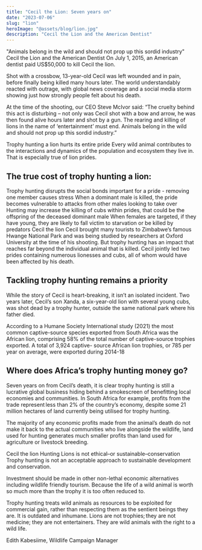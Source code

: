 ```yaml
---
title: "Cecil the Lion: Seven years on"
date: "2023-07-06"
slug: "lion"
heroImage: "@assets/blog/lion.jpg"
description: "Cecil the Lion and the American Dentist"
---
```


"Animals belong in the wild and should not prop up this sordid industry"
Cecil the Lion and the American Dentist
On July 1, 2015, an American dentist paid US$50,000 to kill Cecil the lion.

Shot with a crossbow, 13-year-old Cecil was left wounded and in pain, before finally being killed many hours later. The world understandably reacted with outrage, with global news coverage and a social media storm showing just how strongly people felt about his death.

At the time of the shooting, our CEO Steve McIvor said: “The cruelty behind this act is disturbing – not only was Cecil shot with a bow and arrow, he was then found alive hours later and shot by a gun. The rearing and killing of lions in the name of ‘entertainment’ must end. Animals belong in the wild and should not prop up this sordid industry.”

Trophy hunting a lion hurts its entire pride
Every wild animal contributes to the interactions and dynamics of the population and ecosystem they live in. That is especially true of lion prides.

## The true cost of trophy hunting a lion:
Trophy hunting disrupts the social bonds important for a pride - removing one member causes stress
When a dominant male is killed, the pride becomes vulnerable to attacks from other males looking to take over
Hunting may increase the killing of cubs within prides, that could be the offspring of the deceased dominant male
When females are targeted, if they have young, they are likely to fall victim to starvation or be killed by predators
Cecil the lion
Cecil brought many tourists to Zimbabwe’s famous Hwange National Park and was being studied by researchers at Oxford University at the time of his shooting. But trophy hunting has an impact that reaches far beyond the individual animal that is killed. Cecil jointly led two prides containing numerous lionesses and cubs, all of whom would have been affected by his death.

## Tackling trophy hunting remains a priority
While the story of Cecil is heart-breaking, it isn’t an isolated incident. Two years later, Cecil’s son Xanda, a six-year-old lion with several young cubs, was shot dead by a trophy hunter, outside the same national park where his father died.

According to a Humane Society International study (2021) the most common captive-source species exported from South Africa was the African lion, comprising 58% of the total number of captive-source trophies exported. A total of 3,924 captive- source African lion trophies, or 785 per year on average, were exported during 2014-18

## Where does Africa’s trophy hunting money go?
Seven years on from Cecil’s death, it is clear trophy hunting is still a lucrative global business hiding behind a smokescreen of benefitting local economies and communities. In South Africa for example, profits from the trade represent less than 2% of the country’s economy, despite some 21 million hectares of land currently being utilised for trophy hunting.

The majority of any economic profits made from the animal’s death do not make it back to the actual communities who live alongside the wildlife, land used for hunting generates much smaller profits than land used for agriculture or livestock breeding.

Cecil the lion
Hunting Lions is not ethical–or sustainable–conservation
Trophy hunting is not an acceptable approach to sustainable development and conservation.

Investment should be made in other non-lethal economic alternatives including wildlife friendly tourism. Because the life of a wild animal is worth so much more than the trophy it is too often reduced to.

Trophy hunting treats wild animals as resources to be exploited for commercial gain, rather than respecting them as the sentient beings they are. It is outdated and inhumane. Lions are not trophies; they are not medicine; they are not entertainers. They are wild animals with the right to a wild life.

Edith Kabesiime, Wildlife Campaign Manager